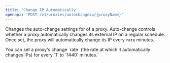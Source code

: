 ```yaml
---
title: 'Change IP Automatically'
openapi: 'POST /v1/proxies/autochangeip/{proxyName}'
---
```


Changes the auto-change settings for of a proxy. Auto-change controls whether a proxy automatically changes its external IP on a regular schedule. Once set, the proxy will automatically change its IP every `rate` minutes.


<Info>
    You can set a proxy's change `rate` (the rate at which it automatically changes IPs) for every `1` to `1440`
    minutes.`
</Info>